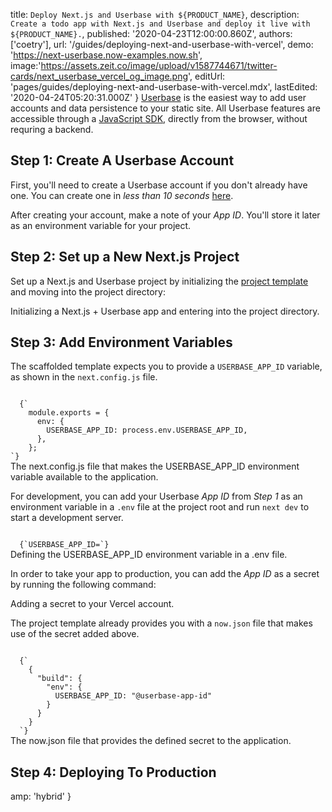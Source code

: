 
  title: `Deploy Next.js and Userbase with ${PRODUCT_NAME}`,
  description: `Create a todo app with Next.js and Userbase and deploy it live with ${PRODUCT_NAME}.`,
  published: '2020-04-23T12:00:00.860Z',
  authors: ['coetry'],
  url: '/guides/deploying-next-and-userbase-with-vercel',
  demo: 'https://next-userbase.now-examples.now.sh',
  image:'https://assets.zeit.co/image/upload/v1587744671/twitter-cards/next_userbase_vercel_og_image.png',
  editUrl: 'pages/guides/deploying-next-and-userbase-with-vercel.mdx',
  lastEdited: '2020-04-24T05:20:31.000Z'
}
[Userbase](https://userbase.com/) is the easiest way to add user accounts and data persistence to your static site.
All Userbase features are accessible through a [JavaScript SDK](https://userbase.com/docs/sdk/), directly from the browser, without requring a backend.
## Step 1: Create A Userbase Account
First, you'll need to create a Userbase account if you don't already have one. You can create one in _less than 10 seconds_ [here](https://v1.userbase.com/#create-admin).

After creating your account, make a note of your _App ID_. You'll store it later as an environment variable for your project.

## Step 2: Set up a New Next.js Project

Set up a Next.js and Userbase project by initializing the [project template](https://github.com/zeit/next.js/tree/canary/examples/with-userbase) and moving into the project directory:

<Snippet dark text="npm init next-app --example with-userbase userbase-todo-app && cd userbase-todo-app" />
<Caption>Initializing a Next.js + Userbase app and entering into the project directory.</Caption>

## Step 3: Add Environment Variables

The scaffolded template expects you to provide a `USERBASE_APP_ID` variable, as shown in the `next.config.js` file.

<Code lang="js">
  {`
    module.exports = {
      env: {
        USERBASE_APP_ID: process.env.USERBASE_APP_ID,
      },
    };
`}
</Code>
<Caption><Caption>The <InlineCode>next.config.js</InlineCode> file that makes the <InlineCode>USERBASE_APP_ID</InlineCode> environment variable available to the application.</Caption></Caption>

For development, you can add your Userbase _App ID_ from _Step 1_ as an environment variable in a `.env` file at the project root and run `next dev` to start a development server.

<Code lang="bash">
  {`USERBASE_APP_ID=<paste-your-id-here>`}
</Code>
<Caption>Defining the <InlineCode>USERBASE_APP_ID</InlineCode> environment variable in a <InlineCode>.env</InlineCode> file.</Caption>

In order to take your app to production, you can add the _App ID_ as a secret by running the following command:

<Snippet dark text="now secrets add userbase-app-id [paste-your-id-here]" />
<Caption>Adding a secret to your Vercel account.</Caption>

The project template already provides you with a `now.json` file that makes use of the secret added above.

<Code lang="json">
  {`
    {
      "build": {
        "env": {
          USERBASE_APP_ID: "@userbase-app-id"
        }
      }
    }
  `}
</Code>
<Caption>The <InlineCode>now.json</InlineCode> file that provides the defined secret to the application.</Caption>

## Step 4: Deploying To Production

<DeploySection meta={meta} />


  amp: 'hybrid'
}
